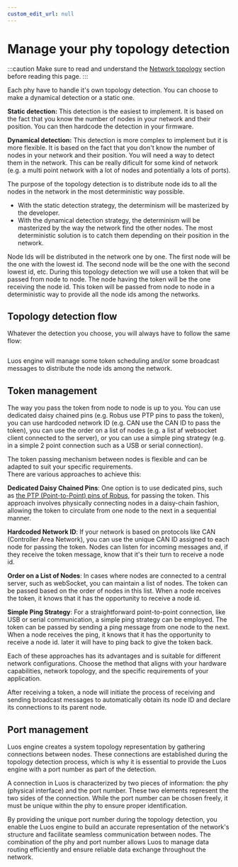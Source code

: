 ```yaml
---
custom_edit_url: null
---
```



# Manage your phy topology detection

:::caution
Make sure to read and understand the [Network topology](../node/topology) section before reading this page.
:::

Each phy have to handle it's own topology detection. You can choose to make a dynamical detection or a static one.

**Static detection:**
This detection is the easiest to implement. It is based on the fact that you know the number of nodes in your network and their position. You can then hardcode the detection in your firmware.

**Dynamical detection:**
This detection is more complex to implement but it is more flexible. It is based on the fact that you don't know the number of nodes in your network and their position. You will need a way to detect them in the network. This can be really dificult for some kind of network (e.g. a multi point network with a lot of nodes and potentially a lots of ports).

The purpose of the topology detection is to distribute node ids to all the nodes in the network in the most deterministic way possible.

- With the static detection strategy, the determinism will be masterized by the developer.
- With the dynamical detection strategy, the determinism will be masterized by the way the network find the other nodes. The most deterministic solution is to catch them depending on their position in the network.

Node Ids will be distributed in the network one by one. The first node will be the one with the lowest id. The second node will be the one with the second lowest id, etc. During this topology detection we will use a token that will be passed from node to node. The node having the token will be the one receiving the node id. This token will be passed from node to node in a deterministic way to provide all the node ids among the networks.

## Topology detection flow

Whatever the detection you choose, you will always have to follow the same flow:

<div align="center">
  <Image
    sources={{
      light: '/assets/images/topo_flow_white.svg',
      dark: '/assets/images/topo_flow_dark.svg',
    }}
  />
</div>

Luos engine will manage some token scheduling and/or some broadcast messages to distribute the node ids among the network.

## Token management

The way you pass the token from node to node is up to you. You can use dedicated daisy chained pins (e.g. Robus use PTP pins to pass the token), you can use hardcoded network ID (e.g. CAN use the CAN ID to pass the token), you can use the order on a list of nodes (e.g. a list af websocket client connected to the server), or you can use a simple ping strategy (e.g. in a simple 2 point connection such as a USB or serial connection).

The token passing mechanism between nodes is flexible and can be adapted to suit your specific requirements.<br/>
There are various approaches to achieve this:

**Dedicated Daisy Chained Pins**: One option is to use dedicated pins, such as [the PTP (Point-to-Point) pins of Robus](../../networks/robus/electronics), for passing the token. This approach involves physically connecting nodes in a daisy-chain fashion, allowing the token to circulate from one node to the next in a sequential manner.

**Hardcoded Network ID**: If your network is based on protocols like CAN (Controller Area Network), you can use the unique CAN ID assigned to each node for passing the token. Nodes can listen for incoming messages and, if they receive the token message, know that it's their turn to receive a node id.

**Order on a List of Nodes**: In cases where nodes are connected to a central server, such as webSocket, you can maintain a list of nodes. The token can be passed based on the order of nodes in this list. When a node receives the token, it knows that it has the opportunity to receive a node id.

**Simple Ping Strategy**: For a straightforward point-to-point connection, like USB or serial communication, a simple ping strategy can be employed. The token can be passed by sending a ping message from one node to the next. When a node receives the ping, it knows that it has the opportunity to receive a node id. later it will have to ping back to give the token back.

Each of these approaches has its advantages and is suitable for different network configurations. Choose the method that aligns with your hardware capabilities, network topology, and the specific requirements of your application.

After receiving a token, a node will initiate the process of receiving and sending broadcast messages to automatically obtain its node ID and declare its connections to its parent node.

## Port management

Luos engine creates a system topology representation by gathering connections between nodes. These connections are established during the topology detection process, which is why it is essential to provide the Luos engine with a port number as part of the detection.

A connection in Luos is characterized by two pieces of information: the phy (physical interface) and the port number. These two elements represent the two sides of the connection. While the port number can be chosen freely, it must be unique within the phy to ensure proper identification.

By providing the unique port number during the topology detection, you enable the Luos engine to build an accurate representation of the network's structure and facilitate seamless communication between nodes. The combination of the phy and port number allows Luos to manage data routing efficiently and ensure reliable data exchange throughout the network.

<div align="center">
  <Image
    sources={{
      light: '/assets/images/connection_light.svg',
      dark: '/assets/images/connection_dark.svg',
    }}
  />
</div>
